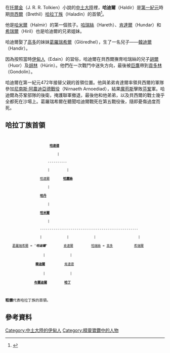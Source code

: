{{NoteTA
|G1=魔戒
}}
{{Other uses|other=第三紀元的同名人物|哈爾達 (魔戒)}}
{{Tolkienchar|
|image_character=Haldir a gloredhel.jpg
|image_caption=哈迪爾與[[葛羅瑞希爾|葛羅瑞希爾]]。
|character_name=哈迪爾
|character_title=[[哈拉丁族|哈拉丁族]]首領
|character_race=[[人類_(中土大陸)|人類]]
|character_nation=[[伊甸人|伊甸人]]
|character_gender=男性
|character_culture=哈拉丁族
|character_realm=
|character_birth=[[第一紀元|第一紀元]]415年
|character_death=第一紀元472年
|Book(s)=《[[精靈寶鑽|精靈寶鑽]]》
}}
在[[托爾金|托爾金]]（J. R. R. Tolkien）小說的[[中土大陸|中土大陸]]裡，'''哈迪爾'''（Haldir）是[[第一紀元|第一紀元]]時期[[貝西爾|貝西爾]]（Brethil）[[哈拉丁族|哈拉丁族]]（Haladin）的首領<ref name=":0">{{cite book|title=''The Complete Guide to Middle-earth''|last=Foster|first=Robert|publisher=[[Random_House|Random House]]|year=1978|origyear=1971|isbn=0-345-27547-0}}</ref>。

他是[[哈米爾|哈米爾]]（Halmir）的第一個孩子。[[哈瑞絲|哈瑞絲]]（Hareth）、[[肯達爾|肯達爾]]（Hundar）和[[希瑞爾|希瑞爾]]（Hiril）也是哈迪爾的兄弟姐妹。

哈迪爾娶了[[高多|高多]]的妹妹[[葛羅瑞希爾|葛羅瑞希爾]]（Glóredhel），生了一名兒子——[[韓迪爾|韓迪爾]]（Handir）。

因為按照當時[[伊甸人|伊甸人]]（Edain）的習俗，哈迪爾在貝西爾撫育哈瑞絲的兒子[[胡爾|胡爾]]（Huor）及[[胡林|胡林]]（Húrin）。他們在一次戰鬥中迷失方向，最後被[[巨鷹|巨鷹]]帶到[[貢多林|貢多林]]（Gondolin）。

哈迪爾在第一紀元472年接替父親的首領位置。他與弟弟肯達爾率領貝西爾的軍隊參加[[尼南斯·阿農迪亞德戰役|尼南斯·阿農迪亞德戰役]]（Nirnaeth Arnoediad），結果[[魔苟斯|魔苟斯]]擊敗[[芬鞏|芬鞏]]軍。哈迪爾為芬鞏部隊的後衛，掩護聯軍撤退，最後他和他弟弟，以及貝西爾的戰士幾乎全都死在沙場上。葛羅瑞希爾在聽聞哈迪爾戰死在第五戰役後，隨即憂傷過度而死。

== 哈拉丁族首領 ==
<code>
                        '''[[哈達德|哈達德]]'''
                            |
                       ----------
                       |         |
                   [[哈達爾|哈達爾]]       '''[[哈麗絲|哈麗絲]]'''
                       |
                   '''[[哈丹|哈丹]]'''
                       |                     
                   '''[[哈米爾|哈米爾]]'''
                       |
                   ---------------------------------------------------
                   |             |             |                      |
   　[[葛羅瑞希爾|葛羅瑞希爾]] = ''''''哈迪爾''''''   　　  [[肯達爾|肯達爾]]     　　 [[哈瑞絲|哈瑞絲]] = [[高多|高多]]     　　　 [[希瑞爾|希瑞爾]]
              　     |             |
          　     '''[[韓迪爾|韓迪爾]]'''          [[肯達德|肯達德]]
            　       |             |
                '''[[布蘭迪爾|布蘭迪爾]]'''         '''[[哈丁|哈丁]]'''

'''粗體'''代表哈拉丁族的首領。
</code>

==參考資料==
<references />

{{DEFAULTSORT:Haldir}}
[[Category:中土大陸的伊甸人|Category:中土大陸的伊甸人]]
[[Category:精靈寶鑽中的人物|Category:精靈寶鑽中的人物]]
